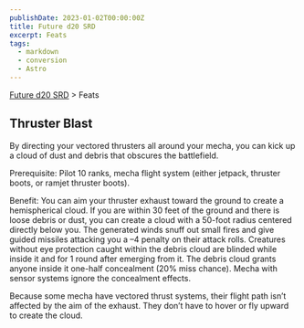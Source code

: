 ```yaml
---
publishDate: 2023-01-02T00:00:00Z
title: Future d20 SRD
excerpt: Feats
tags:
  - markdown
  - conversion
  - Astro
---
```






[Future d20 SRD](/#futureD20) > Feats




## Thruster Blast


By directing your vectored thrusters all around your mecha, you can kick up a cloud of dust and debris that obscures the battlefield.


Prerequisite: Pilot 10 ranks, mecha flight system (either jetpack, thruster boots, or ramjet thruster boots).


Benefit: You can aim your thruster exhaust toward the ground to create a hemispherical cloud. If you are within 30 feet of the ground and there is loose debris or dust, you can create a cloud with a 50-foot radius centered directly below you. The generated winds snuff out small fires and give guided missiles attacking you a –4 penalty on their attack rolls. Creatures without eye protection caught within the debris cloud are blinded while inside it and for 1 round after emerging from it. The debris cloud grants anyone inside it one-half concealment (20% miss chance). Mecha with sensor systems ignore the concealment effects.


Because some mecha have vectored thrust systems, their flight path isn’t affected by the aim of the exhaust. They don’t have to hover or fly upward to create the cloud.



